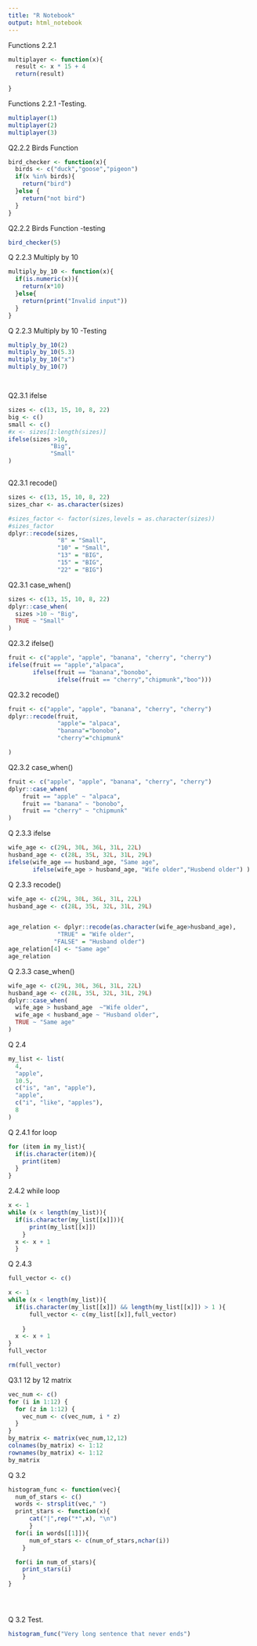 ```yaml
---
title: "R Notebook"
output: html_notebook
---
```



Functions 2.2.1
```r
multiplayer <- function(x){
  result <- x * 15 + 4
  return(result)
  
}
```

Functions 2.2.1 -Testing.

```r
multiplayer(1)
multiplayer(2)
multiplayer(3)
```

Q2.2.2 Birds Function
```r
bird_checker <- function(x){
  birds <- c("duck","goose","pigeon")
  if(x %in% birds){
    return("bird")
  }else {
    return("not bird")
  }
}

```

Q2.2.2 Birds Function -testing

```r
bird_checker(5)
```



Q 2.2.3 Multiply by 10
```r
multiply_by_10 <- function(x){
  if(is.numeric(x)){
    return(x*10)
  }else{
    return(print("Invalid input"))
  }
}
```

Q 2.2.3 Multiply by 10 -Testing
```r
multiply_by_10(2)
multiply_by_10(5.3)
multiply_by_10("x")
multiply_by_10(7)




```

Q2.3.1 ifelse
```r
sizes <- c(13, 15, 10, 8, 22)
big <- c()
small <- c()
#x <- sizes[1:length(sizes)]
ifelse(sizes >10,
            "Big",
            "Small" 
)



```
Q2.3.1 recode()
```r
sizes <- c(13, 15, 10, 8, 22)
sizes_char <- as.character(sizes)

#sizes_factor <- factor(sizes,levels = as.character(sizes))
#sizes_factor
dplyr::recode(sizes,
              "8" = "Small",
              "10" = "Small",
              "13" = "BIG",
              "15" = "BIG",
              "22" = "BIG")
```


Q2.3.1 case_when()
```r
sizes <- c(13, 15, 10, 8, 22)
dplyr::case_when(
  sizes >10 ~ "Big",
  TRUE ~ "Small"
)

```
 Q2.3.2 ifelse()
```r
fruit <- c("apple", "apple", "banana", "cherry", "cherry")
ifelse(fruit == "apple","alpaca",
       ifelse(fruit == "banana","bonobo",
              ifelse(fruit == "cherry","chipmunk","boo")))

```
 
Q2.3.2 recode()
```r
fruit <- c("apple", "apple", "banana", "cherry", "cherry")
dplyr::recode(fruit,
              "apple"= "alpaca",
              "banana"="bonobo",
              "cherry"="chipmunk"

)

```
Q2.3.2 case_when()
```r
fruit <- c("apple", "apple", "banana", "cherry", "cherry")
dplyr::case_when(
    fruit == "apple" ~ "alpaca",
    fruit == "banana" ~ "bonobo",
    fruit == "cherry" ~ "chipmunk"
)

```

Q 2.3.3 ifelse
```r
wife_age <- c(29L, 30L, 36L, 31L, 22L)
husband_age <- c(28L, 35L, 32L, 31L, 29L)
ifelse(wife_age == husband_age, "Same age",
       ifelse(wife_age > husband_age, "Wife older","Husbend older") )
```
Q 2.3.3 recode()
```r
wife_age <- c(29L, 30L, 36L, 31L, 22L)
husband_age <- c(28L, 35L, 32L, 31L, 29L)


age_relation <- dplyr::recode(as.character(wife_age>husband_age),
              "TRUE" = "Wife older",
             "FALSE" = "Husband older")
age_relation[4] <- "Same age"
age_relation
```
Q 2.3.3 case_when()
```r
wife_age <- c(29L, 30L, 36L, 31L, 22L)
husband_age <- c(28L, 35L, 32L, 31L, 29L)
dplyr::case_when(
  wife_age > husband_age  ~"Wife older",
  wife_age < husband_age ~ "Husband older",
  TRUE ~ "Same age"
)

```


Q 2.4
```r
my_list <- list(
  4,
  "apple",
  10.5,
  c("is", "an", "apple"),
  "apple",
  c("i", "like", "apples"),
  8
)
```

Q 2.4.1 for loop 
```r
for (item in my_list){
  if(is.character(item)){
    print(item)
  }
}
```

2.4.2 while loop
```r
x <- 1
while (x < length(my_list)){
  if(is.character(my_list[[x]])){
      print(my_list[[x]])
    }
  x <- x + 1
  }

```
Q 2.4.3
```r
full_vector <- c()

x <- 1
while (x < length(my_list)){
  if(is.character(my_list[[x]]) && length(my_list[[x]]) > 1 ){
      full_vector <- c(my_list[[x]],full_vector)
      
    }
  x <- x + 1
}
full_vector

rm(full_vector)
```
Q3.1 12 by 12 matrix
```r
vec_num <- c()
for (i in 1:12) {
  for (z in 1:12) {
    vec_num <- c(vec_num, i * z)
  }
}
by_matrix <- matrix(vec_num,12,12)
colnames(by_matrix) <- 1:12
rownames(by_matrix) <- 1:12
by_matrix

```
Q 3.2
```r

histogram_func <- function(vec){
  num_of_stars <- c()
  words <- strsplit(vec," ")
  print_stars <- function(x){
      cat("|",rep("*",x), "\n")
      }
  for(i in words[[1]]){
      num_of_stars <- c(num_of_stars,nchar(i)) 
    }

  for(i in num_of_stars){
    print_stars(i)
    }
}





```

Q 3.2 Test.
```r
histogram_func("Very long sentence that never ends")
```




